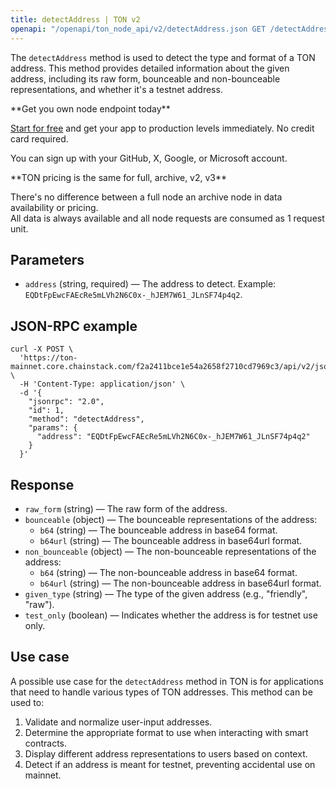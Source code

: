 ---
title: detectAddress | TON v2
openapi: "/openapi/ton_node_api/v2/detectAddress.json GET /detectAddress"
---

The `detectAddress` method is used to detect the type and format of a TON address. This method provides detailed information about the given address, including its raw form, bounceable and non-bounceable representations, and whether it's a testnet address.

<Check>
**Get you own node endpoint today**

[Start for free](https://console.chainstack.com/) and get your app to production levels immediately. No credit card required.

You can sign up with your GitHub, X, Google, or Microsoft account.
</Check>

<Note>
**TON pricing is the same for full, archive, v2, v3**

There's no difference between a full node an archive node in data availability or pricing.  
All data is always available and all node requests are consumed as 1 request unit.
</Note>

  

## Parameters

* `address` (string, required) — The address to detect. Example: `EQDtFpEwcFAEcRe5mLVh2N6C0x-_hJEM7W61_JLnSF74p4q2`.

## JSON-RPC example

```shell Shell
curl -X POST \
  'https://ton-mainnet.core.chainstack.com/f2a2411bce1e54a2658f2710cd7969c3/api/v2/jsonRPC' \
  -H 'Content-Type: application/json' \
  -d '{
    "jsonrpc": "2.0",
    "id": 1,
    "method": "detectAddress",
    "params": {
      "address": "EQDtFpEwcFAEcRe5mLVh2N6C0x-_hJEM7W61_JLnSF74p4q2"
    }
  }'
```


## Response

* `raw_form` (string) — The raw form of the address.
* `bounceable` (object) — The bounceable representations of the address:
  + `b64` (string) — The bounceable address in base64 format.
  + `b64url` (string) — The bounceable address in base64url format.
* `non_bounceable` (object) — The non-bounceable representations of the address:
  + `b64` (string) — The non-bounceable address in base64 format.
  + `b64url` (string) — The non-bounceable address in base64url format.
* `given_type` (string) — The type of the given address (e.g., "friendly", "raw").
* `test_only` (boolean) — Indicates whether the address is for testnet use only.

## Use case

A possible use case for the `detectAddress` method in TON is for applications that need to handle various types of TON addresses. This method can be used to:

1. Validate and normalize user-input addresses.
2. Determine the appropriate format to use when interacting with smart contracts.
3. Display different address representations to users based on context.
4. Detect if an address is meant for testnet, preventing accidental use on mainnet.

